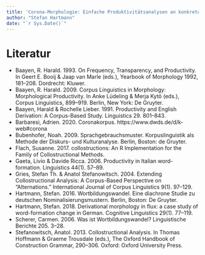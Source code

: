 ```yaml
---
title: 'Corona-Morphologie: Einfache Produktivitätsanalysen an konkreten Beispielen'
author: "Stefan Hartmann"
date: "`r Sys.Date()`"
---
```


# Literatur {-}
- Baayen, R. Harald. 1993. On Frequency, Transparency, and Productivity. In Geert E. Booij & Jaap van Marle (eds.), Yearbook of Morphology 1992, 181–208. Dordrecht: Kluwer.
- Baayen, R. Harald. 2009. Corpus Linguistics in Morphology: Morphological Productivity. In Anke Lüdeling & Merja Kytö (eds.), Corpus Linguistics, 899–919. Berlin, New York: De Gruyter.
- Baayen, Harald & Rochelle Lieber. 1991. Productivity and English Derivation: A Corpus-Based Study. Linguistics 29. 801–843.
- Barbaresi, Adrien. 2020. Coronakorpus. https://www.dwds.de/d/k-web#corona
- Bubenhofer, Noah. 2009. Sprachgebrauchsmuster. Korpuslinguistik als Methode der Diskurs- und Kulturanalyse. Berlin, Boston: de Gruyter.
- Flach, Susanne. 2017. collostructions: An R Implementation for the Family of Collostructional Methods.
- Gaeta, Livio & Davide Ricca. 2006. Productivity in Italian word-formation. Linguistics 44(1). 57–89.
- Gries, Stefan Th. & Anatol Stefanowitsch. 2004. Extending Collostructional Analysis: A Corpus-Based Perspective on “Alternations.” International Journal of Corpus Linguistics 9(1). 97–129.
- Hartmann, Stefan. 2016. Wortbildungswandel. Eine diachrone Studie zu deutschen Nominalisierungsmustern. Berlin, Boston: De Gruyter.
- Hartmann, Stefan. 2018. Derivational morphology in flux: a case study of word-formation change in German. Cognitive Linguistics 29(1). 77–119.
- Scherer, Carmen. 2006. Was ist Wortbildungswandel? Linguistische Berichte 205. 3–28.
- Stefanowitsch, Anatol. 2013. Collostructional Analysis. In Thomas Hoffmann & Graeme Trousdale (eds.), The Oxford Handbook of Construction Grammar, 290–306. Oxford: Oxford University Press.

